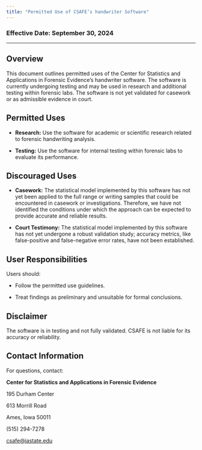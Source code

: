 ```yaml
---
title: "Permitted Use of CSAFE’s handwriter Software"
---
```


### Effective Date: September 30, 2024

------------------------------------------------------------------------

## Overview

This document outlines permitted uses of the Center for Statistics and Applications in Forensic Evidence’s handwriter software. The software is currently undergoing testing and may be used in research and additional testing within forensic labs. The software is not yet validated for casework or as admissible evidence in court.

## Permitted Uses

-   **Research:** Use the software for academic or scientific research related to forensic handwriting analysis.

-   **Testing:** Use the software for internal testing within forensic labs to evaluate its performance.

## Discouraged Uses

-   **Casework:** The statistical model implemented by this software has not yet been applied to the full range or writing samples that could be encountered in casework or investigations. Therefore, we have not identified the conditions under which the approach can be expected to provide accurate and reliable results.

-   **Court Testimony:** The statistical model implemented by this software has not yet undergone a robust validation study; accuracy metrics, like false-positive and false-negative error rates, have not been established.

## User Responsibilities

Users should:

-   Follow the permitted use guidelines.

-   Treat findings as preliminary and unsuitable for formal conclusions.

## Disclaimer

The software is in testing and not fully validated. CSAFE is not liable for its accuracy or reliability.

## Contact Information

For questions, contact:

**Center for Statistics and Applications in Forensic Evidence**

195 Durham Center

613 Morrill Road

Ames, Iowa 50011

\(515\) 294-7278

[csafe\@iastate.edu](mailto:csafe@iastate.edu){.email}
